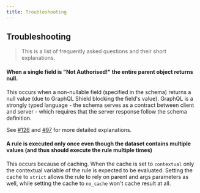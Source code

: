 ```yaml
---
title: Troubleshooting
---
```


## Troubleshooting

> This is a list of frequently asked questions and their short explanations.

#### When a single field is "Not Authorised!" the entire parent object returns null.

This occurs when a non-nullable field (specified in the schema) returns a null value (due to GraphQL Shield blocking the field's value). GraphQL is a strongly typed language - the schema serves as a contract between client and server - which requires that the server response follow the schema definition.

See [#126](https://github.com/maticzav/graphql-shield/issues/126#issuecomment-416524581) and [#97](https://github.com/maticzav/graphql-shield/issues/97#issuecomment-404867307) for more detailed explanations.

#### A rule is executed only once even though the dataset contains multiple values (and thus should execute the rule multiple times)

This occurs because of caching. When the cache is set to `contextual` only the contextual variable of the rule is expected to be evaluated. Setting the cache to `strict` allows the rule to rely on parent and args parameters as well, while setting the cache to `no_cache` won't cache result at all.
